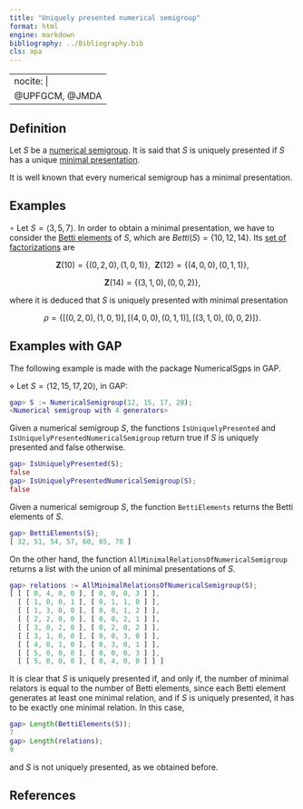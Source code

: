 ```yaml
---
title: "Uniquely presented numerical semigroup"
format: html
engine: markdown
bibliography: ../Bibliography.bib
cls: apa
---
```


---
nocite: |
  @UPFGCM, @JMDA
---


<!--  -->

## Definition

Let $S$ be a [numerical semigroup](../Basic-concepts/Numerical-semigroup.qmd). It is said that $S$ is uniquely presented if $S$ has a unique [minimal presentation](../Presentations-NS/Presentation-NS.qmd).

It is well known that every numerical semigroup has a minimal presentation.

## Examples

$\circ$ Let $S = \langle 3, 5, 7 \rangle$. In order to obtain a minimal presentation, we have to consider the [Betti elements](../Presentations-NS/Betti-element.qmd) of $S$, which are $Betti(S) = \{10, 12, 14\}$. Its [set of factorizations](../Presentations-NS/Set-of-factorizations.qmd) are

$$
\mathbf{Z}(10) = \{(0,2,0), (1,0,1)\}, ~~ \mathbf{Z}(12) = \{(4,0,0), (0,1,1)\},
$$

$$
\mathbf{Z}(14) = \{(3,1,0), (0,0,2)\},
$$

where it is deduced that $S$ is uniquely presented with minimal presentation

$$
\rho = \{[(0,2,0), (1,0,1)], [(4,0,0), (0,1,1)], [(3,1,0), (0,0,2)]\}.
$$

## Examples with GAP

The following example is made with the package NumericalSgps in GAP.

$\diamond$ Let $S = \langle 12, 15, 17, 20 \rangle$, in GAP:

``` gap
gap> S := NumericalSemigroup(12, 15, 17, 20);
<Numerical semigroup with 4 generators>
```

Given a numerical semigroup $S$, the functions `IsUniquelyPresented` and `IsUniquelyPresentedNumericalSemigroup` return true if $S$ is uniquely presented and false otherwise.

``` gap
gap> IsUniquelyPresented(S);
false
gap> IsUniquelyPresentedNumericalSemigroup(S);
false
```

Given a numerical semigroup $S$, the function `BettiElements` returns the Betti elements of $S$.

``` gap
gap> BettiElements(S);
[ 32, 51, 54, 57, 60, 65, 70 ]
```

On the other hand, the function `AllMinimalRelationsOfNumericalSemigroup` returns a list with the union of all minimal presentations of $S$.

``` gap
gap> relations := AllMinimalRelationsOfNumericalSemigroup(S);
[ [ [ 0, 4, 0, 0 ], [ 0, 0, 0, 3 ] ],
  [ [ 1, 0, 0, 1 ], [ 0, 1, 1, 0 ] ],
  [ [ 1, 3, 0, 0 ], [ 0, 0, 1, 2 ] ],
  [ [ 2, 2, 0, 0 ], [ 0, 0, 2, 1 ] ],
  [ [ 3, 0, 2, 0 ], [ 0, 2, 0, 2 ] ],
  [ [ 3, 1, 0, 0 ], [ 0, 0, 3, 0 ] ],
  [ [ 4, 0, 1, 0 ], [ 0, 3, 0, 1 ] ],
  [ [ 5, 0, 0, 0 ], [ 0, 0, 0, 3 ] ],
  [ [ 5, 0, 0, 0 ], [ 0, 4, 0, 0 ] ] ]
```

It is clear that $S$ is uniquely presented if, and only if, the number of minimal relators is equal to the number of Betti elements, since each Betti element generates at least one minimal relation, and if $S$ is uniquely presented, it has to be exactly one minimal relation. In this case,

``` gap
gap> Length(BettiElements(S));
7
gap> Length(relations);
9
```

and $S$ is not uniquely presented, as we obtained before.

## References

::: {#refs}

:::
